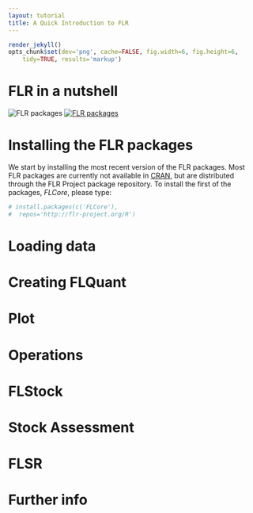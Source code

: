 ```yaml
---
layout: tutorial
title: A Quick Introduction to FLR
---
```


```r
render_jekyll()
opts_chunk$set(dev='png', cache=FALSE, fig.width=6, fig.height=6,
	tidy=TRUE, results='markup')
```

# FLR in a nutshell

![FLR packages](diagrams/flr_pkgs.png) 
[![FLR packages](diagrams/flr_pkgs.png)]({{ site.url }}/learning/quickIntro/diagrams/flr_pkgs.png)

# Installing the FLR packages

We start by installing the most recent version of the FLR packages. Most FLR packages are currently not available in [CRAN](http://cran.r-project.org), but are distributed through the FLR Project package repository. To install the first of the packages, *FLCore*, please type:

```r
# install.packages(c('FLCore'),
#  repos='http://flr-project.org/R')
```

# Loading data

# Creating FLQuant

# Plot

# Operations

# FLStock

# Stock Assessment

# FLSR

# Further info




